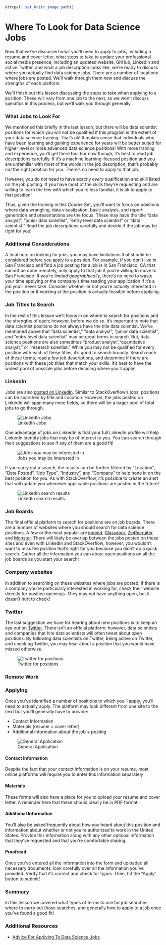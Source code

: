 ```r
ottrpal::set_knitr_image_path()
```
# Where To Look for Data Science Jobs

Now that we've discussed what you'll need to apply to jobs, including a resume and cover letter, what steps to take to update your professional social media presence, including an updated website, GitHub, LinkedIn and active Twitter, and what a job description looks like, we're ready to discuss where you actually find data science jobs. There are a number of locations where jobs are posted. We'll walk through them now and discuss the strengths of each platform.

We'll finish out this lesson discussing the steps to take when applying to a position. These will vary from one job to the next, so we won't discuss specifics in this process, but we'll walk you through generally.

### What Jobs to Look For

We mentioned this briefly in the last lesson, but there will be data scientist positions for which you will not be qualified if this program is the extent of your data science training. That's ok! It makes sense that individuals who have been learning and gaining experience for years will be better suited for higher level or more advanced data science positions! With more training and experience, you'll get there too. For now though, it's best to read job descriptions carefully. If it's a machine learning-focused position and you are unfamiliar with most of the words in the job description, that's probably *not* the right position for you. There's no need to apply to that job.

However, you do *not* need to have exactly *every* qualification and skill listed on the job posting. If you have most of the skills they're requesting and are willing to learn the few with which you're less familiar, it is ok to apply to that position!

Thus, given the training in this Course Set, you'll want to focus on positions where data wrangling, data visualization, basic analysis, and report generation and presentations are the focus. These may have the title "data analyst", "junior data scientist", "entry level data scientist" or "data scientist." Read the job descriptions carefully and decide if the job may be right for you!

### Additional Considerations

A final note on looking for jobs, you may have limitations that should be considered before you apply to a position. For example, if you don't live in San Francisco and find a job posting for a job is in San Francisco, CA that cannot be done remotely, only apply to that job if you're willing to move to San Francisco. If you're *limited geographically*, there's no need to waste your time applying or the company's time reading your application if it's a job you'll never take. Consider whether or not you're actually interested in the position or if working at the position is actually feasible before applying.

### Job Titles to Search

In the rest of this lesson we'll focus in on where to search for positions and the strengths of each; however, before we do so, it's important to note that data scientist positions do not always have the title data scientist. We've mentioned above that "data scientist," "data analyst", "junior data scientist", and "entry level data scientist" may be great terms to search. But, data science positions are also sometimes "product analyst","quantitative analyst," or  "research scientist." While you may not be qualified for every position with each of these titles, it's good to search broadly. Search each of these terms, read a few job descriptions, and determine if there are positions with these job titles that match your skills. It's best to have the widest pool of possible jobs before deciding where you'll apply!

### LinkedIn

Jobs are also [posted on LinkedIn](https://www.linkedin.com/jobs/). Similar to StackOverflow's jobs, positions can be searched by title and Location. However, the jobs posted on LinkedIn will span many more fields, so there will be a larger pool of total jobs to go through.


![LinkedIn Jobs](https://docs.google.com/presentation/d/1bOnA2S_dXQypd4CaGeFux-yQLwS9EzY9fPOqutPZJQg/export/png?id=1bOnA2S_dXQypd4CaGeFux-yQLwS9EzY9fPOqutPZJQg&pageid=g3efad8d752_0_17)

One advantage of jobs on LinkedIn is that your full LinkedIn profile will help LinkedIn identify jobs that may be of interest to you. You can search through their suggestions to see if any of them are a good fit!


![Jobs you may be interested in](https://docs.google.com/presentation/d/1bOnA2S_dXQypd4CaGeFux-yQLwS9EzY9fPOqutPZJQg/export/png?id=1bOnA2S_dXQypd4CaGeFux-yQLwS9EzY9fPOqutPZJQg&pageid=g3efad8d752_0_23)

If you carry out a search, the results can be further filtered by "Location", "Date Posted", "Job Type", "Industry", and "Company" to help hone in on the best position for you. As with StackOverflow, it's possible to create an alert that will update you whenever applicable positions are posted in the future!


![LinkedIn search results](https://docs.google.com/presentation/d/1bOnA2S_dXQypd4CaGeFux-yQLwS9EzY9fPOqutPZJQg/export/png?id=1bOnA2S_dXQypd4CaGeFux-yQLwS9EzY9fPOqutPZJQg&pageid=g3efad8d752_0_28)

### Job Boards

The final official platform to search for positions are on job boards. There are a number of websites where you should search for data science positions. A few or the most popular are [indeed](https://www.indeed.com/), [Glassdoor](https://www.glassdoor.com/index.htm), [ZipRecruiter](https://www.ziprecruiter.com/), and [Monster](https://www.monster.com/). There will likely be overlap between the jobs posted on these sites and even with LinkedIn and StackOverflow; however, you wouldn't want to miss the position that's right for you because you didn't do a quick search. Gather all the information you can about open positions on all the job boards as you start your search!

### Company websites

In addition to searching on these websites where jobs are posted, if there is a company you're particularly interested in working for, check their website directly for position openings. They may not have anything open, but it doesn't hurt to check!

### Twitter

The last suggestion we have for hearing about new positions is to keep an eye out on [Twitter](www.twitter.com). There isn't an official platform; however, data scientists and companies that hire data scientists will often tweet about open positions. By following data scientists on Twitter, being active on Twitter, and checking Twitter, you may hear about a position that you would have missed otherwise.


![Twitter for positions](https://docs.google.com/presentation/d/1bOnA2S_dXQypd4CaGeFux-yQLwS9EzY9fPOqutPZJQg/export/png?id=1bOnA2S_dXQypd4CaGeFux-yQLwS9EzY9fPOqutPZJQg&pageid=g3efad8d752_0_45)

### Remote Work

### Applying

Once you've identified a number of positions to which you'll apply, you'll need to actually apply. The platform may look different from one site to the next but you'll generally have to provide:

* Contact Information
* Materials (resume + cover letter)
* Additional information about the job + posting


![General Application](https://docs.google.com/presentation/d/1bOnA2S_dXQypd4CaGeFux-yQLwS9EzY9fPOqutPZJQg/export/png?id=1bOnA2S_dXQypd4CaGeFux-yQLwS9EzY9fPOqutPZJQg&pageid=g3efad8d752_0_51)

#### Contact Information

Despite the fact that your contact information is on your resume, most online platforms will require you to enter this information separately

#### Materials

These forms will also have a place for you to upload your resume and cover letter. A reminder here that these should ideally be in PDF format.

#### Additional Information

You'll also be asked frequently about how you heard about this position and information about whether or not you're authorized to work in the United States. Provide this information along with any other optional information that they've requested and that you're comfortable sharing.

#### Proofread

Once you've entered all the information into the form and uploaded all necessary documents, look carefully over all the information you've provided. Verify that it's correct and check for typos. Then, hit the "Apply" button to submit!


### Summary

In this lesson we covered what types of terms to use for job searches, where to carry out those searches, and generally how to apply to a job once you've found a good fit!

### Additional Resources

* [Advice For Applying To Data Science Jobs](http://hookedondata.org/Advice-for-Applying-to-Data-Science-Jobs/)
